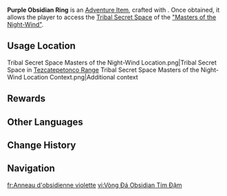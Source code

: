 {{Item Infobox
|id           = 121104
|image        = Item Purple Obsidian Ring.png
|type         = Adventure Items
|group        = Obsidian Rings
|invCategory  = Precious Items
|quality      = 5
|description  = An obsidian ring with engraved patterns styled like those of the Masters of the Night-Wind. It is an ancient medium by which the tribe established contact with the deep night. Perhaps its strength can allow you to cross the boundary between this place and a certain other location...
|source1      = Craft with {{Item|Purple Obsidian Fragment|x=3}}
}}
'''Purple Obsidian Ring''' is an [[Adventure Item]], crafted with {{Item|Purple Obsidian Fragment|x=3}}. Once obtained, it allows the player to access the [[Tribal Secret Space]] of the [["Masters of the Night-Wind"]].

==Usage Location==
<gallery>
Tribal Secret Space Masters of the Night-Wind Location.png|Tribal Secret Space in [[Tezcatepetonco Range]]
Tribal Secret Space Masters of the Night-Wind Location Context.png|Additional context
</gallery>

==Rewards==
{{Card List
|delim = ;
|type = 
|show_caption = 1
|1 = 
{ name = Crown of the Saints $ quality = 5 $ text = 1 };
{ name = Reckoning of the Xenogenic $ quality = 5 $ text = 1 };
{ name = Pre-Banquet of the Contenders $ quality = 5 $ text = 1 };
{ name = Root of the Spirit-Marrow $ quality = 5 $ text = 1 };
{ name = Myths of the Night Realm $ quality = 5 $ text = 1 };
{ name = Mystic's Gold Dial $ quality = 5 $ text = 1 };
{ name = Demon-Warrior's Feather Mask $ quality = 5 $ text = 1 };
{ name = Beast Tamer's Talisman $ quality = 5 $ text = 1 };
{ name = Mountain Ranger's Marker $ quality = 5 $ text = 1 };
{ name = Wandering Scholar's Claw Cup $ quality = 5 $ text = 1 };
{ name = Sanctifying Elixir $ quality = 5 $ text = 1 };
}}

==Other Languages==
{{Other Languages
|en       = Purple Obsidian Ring
|zhs      = 幽紫曜石环
|zhs_rm   = Yōuzǐ Yàoshí Huán
|zht      = 幽紫曜石環
|zht_rm   = Yōuzǐ Yàoshí Huán
|zh_tl    = Dark Purple Obsidian Ring
|ja       = 紫曜石の輪
|ja_rm    = 
|ja_tl    = 
|ko       = 흑자색 흑요석 고리
|ko_tl    = 
|es       = Anillo de obsidiana violáceo
|es_tl    = Purplish Obsidian Ring
|fr       = Anneau d'obsidienne violette
|fr_tl    = Purple Obsidian Ring
|ru       = Фиолетовое обсидиановое кольцо
|ru_tl    = 
|th       = Purple Obsidian Ring
|vi       = Vòng Đá Obsidian Tím Đậm
|vi_tl    = 
|de       = Dunkelviolettes Obsidian-Ring
|de_tl    = Dark Purple Obsidian Ring
|id       = Purple Obsidian Ring
|pt       = Anel de Obsidiana Roxo
|pt_tl    = 
|tr       = Mor Obsidiyen Halka
|tr_tl    = 
|it       = Anello d'ossidiana viola
|it_tl    = 
}}

==Change History==
{{Change History|5.2}}

==Navigation==
{{Precious Navbox|Item}}

[[fr:Anneau d'obsidienne violette]]
[[vi:Vòng Đá Obsidian Tím Đậm]]